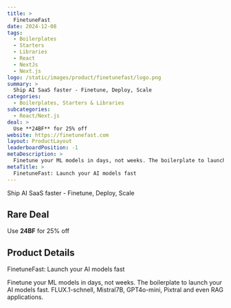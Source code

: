 ```yaml
---
title: >
  FinetuneFast
date: 2024-12-08
tags:
  - Boilerplates
  - Starters
  - Libraries
  - React
  - NextJs
  - Next.js
logo: /static/images/product/finetunefast/logo.png
summary: >
  Ship AI SaaS faster - Finetune, Deploy, Scale
categories:
  - Boilerplates, Starters & Libraries
subcategories:
  - React/Next.js
deal: >
  Use **24BF** for 25% off
website: https://finetunefast.com
layout: ProductLayout
leaderboardPosition: -1
metaDescription: >
  Finetune your ML models in days, not weeks. The boilerplate to launch your AI models fast. FLUX.1-schnell, Mistral7B, GPT4o-mini, Pixtral and even RAG applications.
metaTitle: >
  FinetuneFast: Launch your AI models fast
---
```

Ship AI SaaS faster - Finetune, Deploy, Scale

## Rare Deal

Use **24BF** for 25% off

## Product Details

FinetuneFast: Launch your AI models fast

Finetune your ML models in days, not weeks. The boilerplate to launch your AI models fast. FLUX.1-schnell, Mistral7B, GPT4o-mini, Pixtral and even RAG applications.

